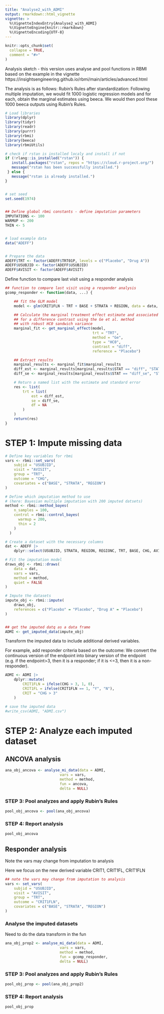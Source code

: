 ```yaml
---
title: "Analyse2_with_ADMI"
output: rmarkdown::html_vignette
vignette: >
  %\VignetteIndexEntry{Analyse2_with_ADMI}
  %\VignetteEngine{knitr::rmarkdown}
  %\VignetteEncoding{UTF-8}
---
```


```r
knitr::opts_chunk$set(
  collapse = TRUE,
  comment = "#>"
)
```

Analysis sketch - this version uses analyse and pool functions in RBMI
based on the example in the vignette https://insightsengineering.github.io/rbmi/main/articles/advanced.html

The analysis is as follows:
Rubin’s Rules after standardization: Following multiple imputation, we would fit 1000 logistic regression models and for each, obtain the marginal estimates using beeca. We would then pool these 1000 beeca outputs using Rubin’s Rules.


```r
# Load libraries
library(dplyr)
library(tidyr)
library(readr)
library(purrr)
library(rbmi)
library(beeca)
library(rbmiUtils)

# check if rstan is installed localy and install if not 
if (!rlang::is_installed("rstan")) {
   install.packages("rstan", repos = "https://cloud.r-project.org/")
   message("rstan has been successfully installed.")
 } else {
   message("rstan is already installed.")
}


# set seed 
set.seed(1974)


## Define global rbmi constants - define imputation parameters
IMPUTATIONS <- 100
WARMUP <- 200
THIN <- 5


# load example data
data("ADEFF")


# Prepare the data
ADEFF$TRT <- factor(ADEFF$TRT01P, levels = c("Placebo", "Drug A"))
ADEFF$USUBJID <- factor(ADEFF$USUBJID)
ADEFF$AVISIT <- factor(ADEFF$AVISIT)
```

Define function to compare last visit using a responder analysis

```r
## function to compare last visit using a responder analysis
gcomp_responder <- function(data, ...) {

    ## fit the GLM model
    model <- glm(CRIT1FLN ~ TRT + BASE + STRATA + REGION, data = data, family = binomial)

    ## Calculate the marginal treatment effect estimate and associated variance
    ## for a difference contrast using the Ge et al. method
    ## with robust HC0 sandwich variance
    marginal_fit <- get_marginal_effect(model,
                                        trt = "TRT",
                                        method = "Ge",
                                        type = "HC0",
                                        contrast = "diff",
                                        reference = "Placebo")

    ## Extract results
    marginal_results <- marginal_fit$marginal_results
    diff_est <- marginal_results[marginal_results$STAT == "diff", "STATVAL"][[1]]
    diff_se <- marginal_results[marginal_results$STAT == "diff_se", "STATVAL"][[1]]

    # Return a named list with the estimate and standard error
    res <- list(
        trt = list(
            est = diff_est,
            se = diff_se,
            df = NA
        )
    )
    return(res)
}

```

# STEP 1: Impute missing data


```r
# Define key variables for rbmi
vars <- rbmi::set_vars(
    subjid = "USUBJID",
    visit = "AVISIT",
    group = "TRT",
    outcome = "CHG",
    covariates = c("BASE", "STRATA", "REGION")
)

# Define which imputation method to use 
# (here: Bayesian multiple imputation with 200 imputed datsets)
method <- rbmi::method_bayes(
    n_samples = 100,
    control = rbmi::control_bayes(
      warmup = 200,
      thin = 2
    )
  )

# Create a dataset with the necessary columns
dat <- ADEFF |>
    dplyr::select(USUBJID, STRATA, REGION, REGIONC, TRT, BASE, CHG, AVISIT)

# Fit the imputation model
draws_obj <- rbmi::draws(
    data = dat,
    vars = vars,
    method = method,
    quiet = FALSE
)

# Impute the datasets
impute_obj <- rbmi::impute(
    draws_obj,
    references = c("Placebo" = "Placebo", "Drug A" = "Placebo")
)


## get the imputed datq as a data frame
ADMI <- get_imputed_data(impute_obj)
```


Transform the imputed data to include additional derived variables. 

For example, add responder criteria based on the outcome: We convert the 
continuous version of the endpoint into binary version of the endpoint 
(e.g. if the endpoint>3, then it is a responder; if it is <=3, then it 
is a non-responder).


```r
ADMI <- ADMI |>
    dplyr::mutate(
        CRIT1FLN = ifelse(CHG > 3, 1, 0), 
        CRIT1FL = ifelse(CRIT1FLN == 1, "Y", "N"),
        CRIT = "CHG > 3"
    )

# save the imputed data
#write_csv(ADMI, "ADMI.csv")

```



# STEP 2: Analyze each imputed dataset

## ANCOVA analysis

```r
ana_obj_ancova <- analyse_mi_data(data = ADMI,
                         vars = vars,
                         method = method,
                         fun = ancova,
                         delta = NULL)
```


### STEP 3: Pool analyzes and apply Rubin's Rules

```r
pool_obj_ancova <- pool(ana_obj_ancova)
```

### STEP 4: Report analysis

```r
pool_obj_ancova
```


## Responder analysis 

Note the vars may change from imputation to analysis

Here we focus on the new derived variable CRIT1, CRIT1FL, CRIT1FLN 

```r

## note the vars may change from imputation to analysis
vars <- set_vars(
    subjid = "USUBJID",
    visit = "AVISIT",
    group = "TRT",
    outcome = "CRIT1FLN",
    covariates = c("BASE", "STRATA", "REGION")
)
```

### Analyse the imputed datasets

Need to do the data transform in the fun

```r
ana_obj_prop2 <- analyse_mi_data(data = ADMI,
                         vars = vars,
                         method = method,
                         fun = gcomp_responder,
                         delta = NULL)
```


### STEP 3: Pool analyzes and apply Rubin's Rules

```r
pool_obj_prop <- pool(ana_obj_prop2)
```

### STEP 4: Report analysis

```r
pool_obj_prop
```
